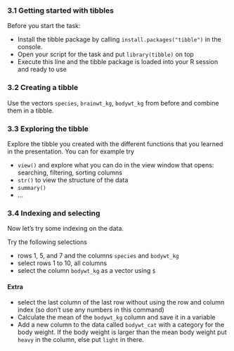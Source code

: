 ### 3.1 Getting started with tibbles

Before you start the task:

- Install the tibble package by calling `install.packages("tibble")` in the console.
- Open your script for the task and put `library(tibble)` on top
- Execute this line and the tibble package is loaded into your R session and ready to use

### 3.2 Creating a tibble

Use the vectors `species`, `brainwt_kg`, `bodywt_kg` from before and combine them in a tibble.

### 3.3 Exploring the tibble

Explore the tibble you created with the different functions that you learned in the presentation.
You can for example try 

- `view()` and explore what you can do in the view window that opens: searching, filtering, sorting columns
- `str()` to view the structure of the data
- `summary()`
- ...


### 3.4 Indexing and selecting

Now let's try some indexing on the data.

Try the following selections

- rows 1, 5, and 7 and the columns `species` and `bodywt_kg`
- select rows 1 to 10, all columns
- select the column `bodywt_kg` as a vector using `$`

#### Extra

- select the last column of the last row without using the row and column index (so don't use any numbers in this command)
- Calculate the mean of the `bodywt_kg` column and save it in a variable
- Add a new column to the data called `bodywt_cat` with a category for the body weight. If the body weight is larger than the mean body weight put `heavy` in the column, else put `light` in there.
